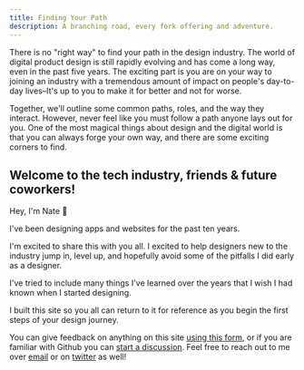 ```yaml
---
title: Finding Your Path
description: A branching road, every fork offering and adventure.
---
```


There is no "right way" to find your path in the design industry. The world of digital product design is still rapidly evolving and has come a long way, even in the past five years. The exciting part is you are on your way to joining an industry with a tremendous amount of impact on people's day-to-day lives–It's up to you to make it for better and not for worse.

Together, we'll outline some common paths, roles, and the way they interact. However, never feel like you must follow a path anyone lays out for you. One of the most magical things about design and the digital world is that you can always forge your own way, and there are some exciting corners to find.

## Welcome to the tech industry, friends & future coworkers!

Hey, I'm Nate 👋

I've been designing apps and websites for the past ten years.

I'm excited to share this with you all. I excited to help designers new to the industry jump in, level up, and hopefully avoid some of the pitfalls I did early as a designer.

I've tried to include many things I've learned over the years that I wish I had known when I started designing.

I built this site so you all can return to it for reference as you begin the first steps of your design journey.

You can give feedback on anything on this site [using this form](https://forms.gle/jimgp3uAk8df8MUH9), or if you are familiar with Github you can [start a discussion](https://github.com/iamnbutler/design-industry-intro/discussions/new). Feel free to reach out to me over [email](mail-to:iamnbutler@gmail.com) or on [twitter](https://twitter.com/iamnbutler) as well!
